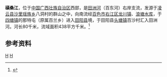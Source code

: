 {{Infobox River
  | river_name      = 磺桑江
  | image_name      = 
  | image_size      = 
  | caption         = 
  | origin          = [[广西壮族自治区|广西壮族自治区]][[凌云县|凌云县]][[沙里瑶族乡|沙里瑶族乡]]八洞村
  | mouth           = 广西壮族自治区[[田阳县|田阳县]][[头塘镇|头塘镇]]百沙村[[田洲河|田洲河]]
  | basin_countries = 广西凌云县、百色市、田阳县
  | length          = 80 km
  | elevation       = 
  | mouth_elevation = 
  | discharge       = 
  | watershed       = 438 km<sup>2</sup>
}}
'''磺桑江'''，位于[[中国|中国]][[广西壮族自治区|广西壮族自治区]]西部，是[[田洲河|田洲河]]（百东河）右岸支流，发源于[[凌云县|凌云县]][[沙里瑶族乡|沙里瑶族乡]]八洞村的群山之中，向南流经[[百色市|百色市]][[右江区|右江区]][[龙川镇_(百色市)|龙川镇]]、[[浪塘水库|浪塘水库]]，于[[四塘镇_(百色市)|四塘镇]]的那特屯（原属百兰乡）进入[[田阳县|田阳县]]境，于田阳县[[头塘镇|头塘镇]]百沙村汇入田洲河。河长80千米，流域面积438平方千米。<ref name="中国河湖大典">{{cite book zh |author=《[[中国河湖大典|中国河湖大典]]》编纂委员会 |title=《中国河湖大典·珠江卷》 |format=M|edition=1 |location=北京 |publisher=中国水利水电出版社 |date=2013年1月 |pages=136页 |id= ISBN 978-7-5170-0561-2}}</ref>

==参考资料==
{{reflist}}

[[Category:右江水系|H]]
[[Category:广西河流|H]]